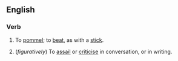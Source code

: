 ==English==
===Verb===
{{en-infl-reg-consonant|bepommel||l}}
# {{transitive}} To [[pommel]]; to [[beat]], as with a [[stick]].
# {{transitive}} (''figuratively'') To [[assail]] or [[criticise]] in conversation, or in writing.